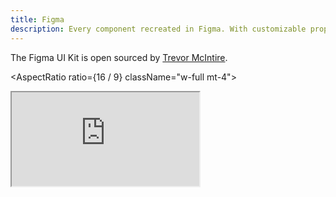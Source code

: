 ```yaml
---
title: Figma
description: Every component recreated in Figma. With customizable props, typography and icons.
---
```


The Figma UI Kit is open sourced by [Trevor McIntire](https://github.com/uplusion23).

<AspectRatio ratio={16 / 9} className="w-full mt-4">
  <iframe
    src="https://embed.figma.com/design/YFLEPgAtEugPZE98lYcFxQ/%40forge-ui-Design-System?embed-host=share"
    className="h-full w-full overflow-hidden rounded-lg border bg-muted"
  />
</AspectRatio>

## Grab a copy

https://www.figma.com/design/YFLEPgAtEugPZE98lYcFxQ/%40forge-ui-Design-System?m=auto&t=RqxptCU8vMqZNs74-1
